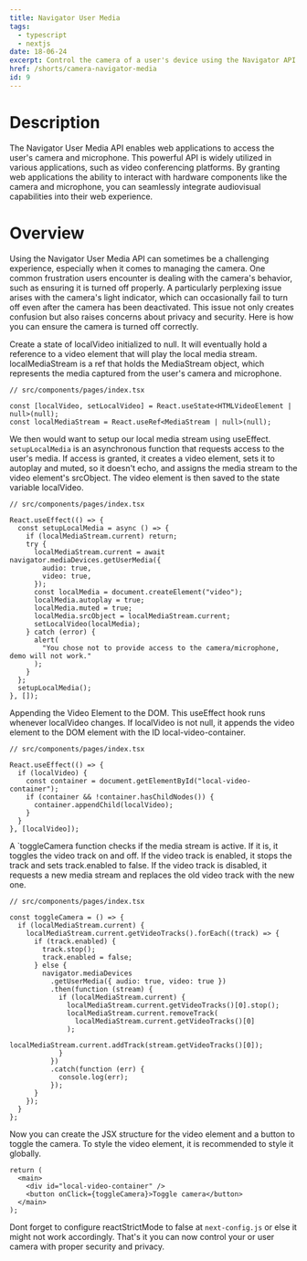 ```yaml
---
title: Navigator User Media
tags:
  - typescript
  - nextjs
date: 18-06-24
excerpt: Control the camera of a user's device using the Navigator API.
href: /shorts/camera-navigator-media
id: 9
---
```


# Description
The Navigator User Media API enables web applications to access the user's camera and microphone.
 This powerful API is widely utilized in various applications, such as video conferencing platforms.
By granting web applications the ability to interact with hardware components like the camera and microphone, you can seamlessly integrate audiovisual capabilities into their web experience.

# Overview
Using the Navigator User Media API can sometimes be a challenging experience, especially when it comes to managing the camera.
One common frustration users encounter is dealing with the camera's behavior, such as ensuring it is turned off properly.
A particularly perplexing issue arises with the camera's light indicator, which can occasionally fail to turn off even after the camera has been deactivated.
This issue not only creates confusion but also raises concerns about privacy and security. Here is how you can ensure the camera is turned off correctly.

Create a state of localVideo initialized to null. It will eventually hold a reference to a video element that will play the local media stream.
localMediaStream is a ref that holds the MediaStream object, which represents the media captured from the user's camera and microphone.

<Copy/>

```tsx
// src/components/pages/index.tsx

const [localVideo, setLocalVideo] = React.useState<HTMLVideoElement | null>(null);
const localMediaStream = React.useRef<MediaStream | null>(null);
```

We then would want to setup our local media stream using useEffect. `setupLocalMedia` is an asynchronous function that requests access to the user's media.
If access is granted, it creates a video element, sets it to autoplay and muted, so it doesn't echo, and assigns the media stream to the video element's srcObject.
The video element is then saved to the state variable localVideo.

<Copy/>

```tsx
// src/components/pages/index.tsx

React.useEffect(() => {
  const setupLocalMedia = async () => {
    if (localMediaStream.current) return;
    try {
      localMediaStream.current = await navigator.mediaDevices.getUserMedia({
        audio: true,
        video: true,
      });
      const localMedia = document.createElement("video");
      localMedia.autoplay = true;
      localMedia.muted = true;
      localMedia.srcObject = localMediaStream.current;
      setLocalVideo(localMedia);
    } catch (error) {
      alert(
        "You chose not to provide access to the camera/microphone, demo will not work."
      );
    }
  };
  setupLocalMedia();
}, []);
```

Appending the Video Element to the DOM. This useEffect hook runs whenever localVideo changes.
If localVideo is not null, it appends the video element to the DOM element with the ID local-video-container.

<Copy/>

```tsx
// src/components/pages/index.tsx

React.useEffect(() => {
  if (localVideo) {
    const container = document.getElementById("local-video-container");
    if (container && !container.hasChildNodes()) {
      container.appendChild(localVideo);
    }
  }
}, [localVideo]);
```
A `toggleCamera function checks if the media stream is active. If it is, it toggles the video track on and off.
If the video track is enabled, it stops the track and sets track.enabled to false.
If the video track is disabled, it requests a new media stream and replaces the old video track with the new one.

<Copy/>

```tsx
// src/components/pages/index.tsx

const toggleCamera = () => {
  if (localMediaStream.current) {
    localMediaStream.current.getVideoTracks().forEach((track) => {
      if (track.enabled) {
        track.stop();
        track.enabled = false;
      } else {
        navigator.mediaDevices
          .getUserMedia({ audio: true, video: true })
          .then(function (stream) {
            if (localMediaStream.current) {
              localMediaStream.current.getVideoTracks()[0].stop();
              localMediaStream.current.removeTrack(
                localMediaStream.current.getVideoTracks()[0]
              );
              localMediaStream.current.addTrack(stream.getVideoTracks()[0]);
            }
          })
          .catch(function (err) {
            console.log(err);
          });
      }
    });
  }
};
```

Now you can create the JSX structure for the video element and a button to toggle the camera.
To style the video element, it is recommended to style it globally.

<Copy/>

```tsx
return (
  <main>
    <div id="local-video-container" />
    <button onClick={toggleCamera}>Toggle camera</button>
  </main>
);
```

Dont forget to configure reactStrictMode to false at `next-config.js` or else it might not work accordingly.
That's it you can now control your or user camera with proper security and privacy.